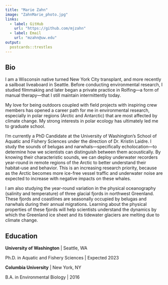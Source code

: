 ```yaml
---
title: "Marie Zahn"
image: "ZahnMarie_photo.jpg"
links:
  - label: GitHub
    url: "https://github.com/mjzahn"
  - label: Email
    url: "mzahn@uw.edu"
output:
  postcards::trestles
---
```

 
## Bio

I am a Wisconsin native turned New York City transplant, and more recently a sailboat liveaboard in Seattle. Before conducting environmental research, I studied filmmaking and later began a private practice in Rolfing—a form of manual therapy—that I still maintain intermittently today. 

My love for being outdoors coupled with field projects with inspiring crew members has opened a career path for me in environmental research, especially in polar regions (Arctic and Antarctic) that are most affected by climate change. My strong interests in polar ecology has ultimately led me to graduate school.

I’m currently a PhD Candidate at the University of Washington’s School of Aquatic and Fishery Sciences under the direction of Dr. Kristin Laidre. I study the sounds of belugas and narwhals—specifically echolocation—to determine how we scientists can distinguish between them acoustically. By knowing their characteristic sounds, we can deploy underwater recorders year-round in remote regions of the Arctic to better understand their habitat-use and behavior. This is an increasing research priority, because as the Arctic becomes more ice-free vessel traffic and underwater noise are expected to increase with negative impacts on these whales. 

I am also studying the year-round variation in the physical oceanography (salinity and temperature) of three glacial fjords in northwest Greenland. These fjords and coastlines are seasonally occupied by belugas and narwhals during their annual migrations. Learning about the physical properties of these fjords will help scientists understand the dynamics by which the Greenland ice sheet and its tidewater glaciers are melting due to climate change. 

## Education

**University of Washington** | Seattle, WA

Ph.D. in Aquatic and Fishery Sciences | Expected 2023

**Columbia University** | New York, NY

B.A. in Environmental Biology | 2016
